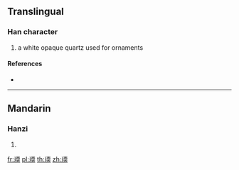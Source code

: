 {{character info/new}}
==Translingual==

===Han character===
{{Han char|rn=96|rad=玉|as=09|sn=13|four=|canj=MGMBK|ids=⿰𤣩耎}}

# a white opaque quartz used for ornaments

====References====
* {{Han ref|kx=0737.060|dkj=21108|dj=1148.090|hdz=21126.010|uh=744C|ud=29772}}

----

==Mandarin==

===Hanzi===
{{cmn-hanzi|pin=[[ruǎn]] ([[ruan3]])|wg=juan<sup>3</sup>}}

# {{defn|lang=cmn|sort=玉09}}

[[fr:瑌]]
[[pl:瑌]]
[[th:瑌]]
[[zh:瑌]]